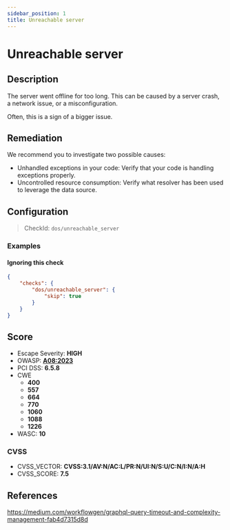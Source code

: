 ```yaml
---
sidebar_position: 1
title: Unreachable server
---
```


# Unreachable server

## Description

The server went offline for too long.
This can be caused by a server crash, a network issue, or a misconfiguration.

Often, this is a sign of a bigger issue.

## Remediation

We recommend you to investigate two possible causes:

- Unhandled exceptions in your code: Verify that your code is handling exceptions properly.
- Uncontrolled resource consumption: Verify what resolver has been used to leverage the data source.


## Configuration

> CheckId: `dos/unreachable_server`


### Examples


#### Ignoring this check

```json
{
    "checks": {
        "dos/unreachable_server": {
            "skip": true
        }
    }
}
```




## Score

- Escape Severity: **<span className="high-severity">HIGH</span>**
- OWASP: **[A08:2023](https://github.com/OWASP/API-Security/blob/master/editions/2023/en/0xa8-lack-of-protection-from-automated-threats.md)**
- PCI DSS: **6.5.8**
- CWE
  - **400**
  - **557**
  - **664**
  - **770**
  - **1060**
  - **1088**
  - **1226**
- WASC: **10**



### CVSS

- CVSS_VECTOR: **CVSS:3.1/AV:N/AC:L/PR:N/UI:N/S:U/C:N/I:N/A:H**
- CVSS_SCORE: **7.5**

## References

https://medium.com/workflowgen/graphql-query-timeout-and-complexity-management-fab4d7315d8d
